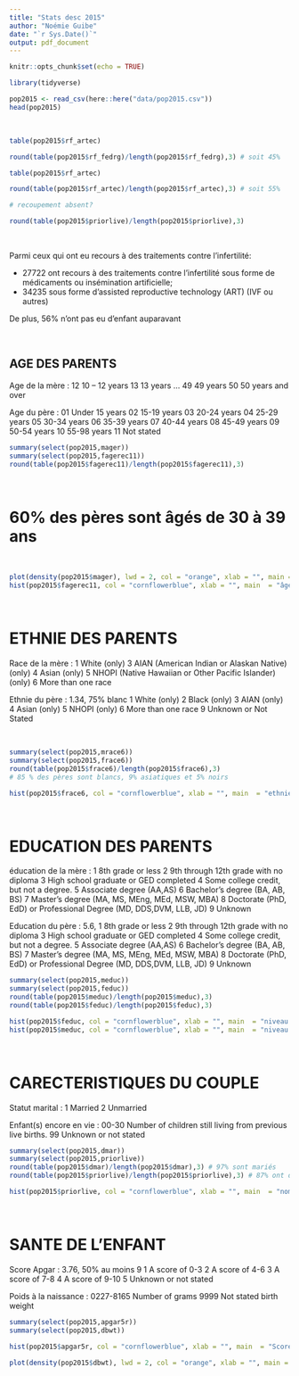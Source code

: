 ```yaml
---
title: "Stats desc 2015"
author: "Noémie Guibe"
date: "`r Sys.Date()`"
output: pdf_document
---
```


```r
knitr::opts_chunk$set(echo = TRUE)
```
```r
library(tidyverse)
```


```r
pop2015 <- read_csv(here::here("data/pop2015.csv"))
head(pop2015)
```

<br>

```r
table(pop2015$rf_artec)

round(table(pop2015$rf_fedrg)/length(pop2015$rf_fedrg),3) # soit 45% 

table(pop2015$rf_artec)

round(table(pop2015$rf_artec)/length(pop2015$rf_artec),3) # soit 55%

# recoupement absent?

round(table(pop2015$priorlive)/length(pop2015$priorlive),3)
```

<br>

Parmi ceux qui ont eu recours à des traitements contre l'infertilité:

- 27722 ont recours à des traitements contre l'infertilité sous forme de médicaments ou insémination artificielle;
- 34235 sous forme d'assisted reproductive technology (ART) (IVF ou autres)

De plus, 56% n'ont pas eu d'enfant auparavant

<br>


## AGE DES PARENTS

Age de la mère : 
12 10 – 12 years
13 13 years
...
49 49 years
50 50 years and over

Age du père :
01 Under 15 years
02 15-19 years
03 20-24 years
04 25-29 years
05 30-34 years
06 35-39 years
07 40-44 years
08 45-49 years
09 50-54 years
10 55-98 years
11 Not stated

```r
summary(select(pop2015,mager))
summary(select(pop2015,fagerec11))
round(table(pop2015$fagerec11)/length(pop2015$fagerec11),3)
```

<br>

# 60% des pères sont âgés de 30 à 39 ans

<br>

```r
plot(density(pop2015$mager), lwd = 2, col = "orange", xlab = "", main = "âge de la mère à la naissance")
hist(pop2015$fagerec11, col = "cornflowerblue", xlab = "", main  = "âge du père à la naissance")
```

<br>

# ETHNIE DES PARENTS

Race de la mère : 
1 White (only)
3 AIAN (American Indian or Alaskan Native) (only)
4 Asian (only)
5 NHOPI (Native Hawaiian or Other Pacific Islander) (only)
6 More than one race

Ethnie du père : 1.34, 75% blanc
1 White (only)
2 Black (only)
3 AIAN (only)
4 Asian (only)
5 NHOPI (only)
6 More than one race
9 Unknown or Not Stated

<br>

```r
summary(select(pop2015,mrace6))
summary(select(pop2015,frace6))
round(table(pop2015$frace6)/length(pop2015$frace6),3)
# 85 % des pères sont blancs, 9% asiatiques et 5% noirs
```

```r
hist(pop2015$frace6, col = "cornflowerblue", xlab = "", main  = "ethnie du père")
```

<br>

# EDUCATION DES PARENTS
éducation de la mère : 
1 8th grade or less
2 9th through 12th grade with no diploma
3 High school graduate or GED completed
4 Some college credit, but not a degree.
5 Associate degree (AA,AS)
6 Bachelor’s degree (BA, AB, BS)
7 Master’s degree (MA, MS, MEng, MEd, MSW, MBA)
8 Doctorate (PhD, EdD) or Professional Degree (MD, DDS,DVM, LLB, JD)
9 Unknown

Education du père : 5.6, 
1 8th grade or less
2 9th through 12th grade with no diploma
3 High school graduate or GED completed
4 Some college credit, but not a degree.
5 Associate degree (AA,AS)
6 Bachelor’s degree (BA, AB, BS)
7 Master’s degree (MA, MS, MEng, MEd, MSW, MBA)
8 Doctorate (PhD, EdD) or Professional Degree (MD, DDS,DVM, LLB, JD)
9 Unknown


```r
summary(select(pop2015,meduc))
summary(select(pop2015,feduc))
round(table(pop2015$meduc)/length(pop2015$meduc),3)
round(table(pop2015$feduc)/length(pop2015$feduc),3)
```


```r
hist(pop2015$feduc, col = "cornflowerblue", xlab = "", main  = "niveau d'éducation du père")
hist(pop2015$meduc, col = "cornflowerblue", xlab = "", main  = "niveau d'éducation de la mère")
```

<br>

# CARECTERISTIQUES DU COUPLE

Statut marital : 
1 Married
2 Unmarried

Enfant(s) encore en vie : 
00-30 Number of children still living from previous live births.
99 Unknown or not stated


```r
summary(select(pop2015,dmar))
summary(select(pop2015,priorlive))
round(table(pop2015$dmar)/length(pop2015$dmar),3) # 97% sont mariés
round(table(pop2015$priorlive)/length(pop2015$priorlive),3) # 87% ont déjà au plus un enfant
```

```r
hist(pop2015$priorlive, col = "cornflowerblue", xlab = "", main  = "nombre d'enfants")
```

<br>

# SANTE DE L'ENFANT

Score Apgar : 3.76, 50% au moins 9
1 A score of 0-3
2 A score of 4-6
3 A score of 7-8
4 A score of 9-10
5 Unknown or not stated

Poids à la naissance :
0227-8165 Number of grams
9999 Not stated birth weight


```r
summary(select(pop2015,apgar5r))
summary(select(pop2015,dbwt))
```

```r
hist(pop2015$apgar5r, col = "cornflowerblue", xlab = "", main  = "Score Apgar")
```



```r
plot(density(pop2015$dbwt), lwd = 2, col = "orange", xlab = "", main = "poids à la naissance")
```


